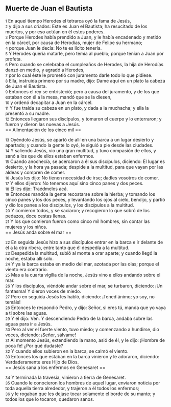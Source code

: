 == Muerte de Juan el Bautista ==

{{anchor|1}} <small>1</small> En aquel tiempo Herodes el tetrarca oyó la fama de Jesús,<br>
{{anchor|2}} <small>2</small> y dijo a sus criados: Este es Juan el Bautista; ha resucitado de los muertos, y por eso actúan en él estos poderes.<br>
{{anchor|3}} <small>3</small> Porque Herodes había prendido a Juan, y le había encadenado y metido en la cárcel, por causa de Herodías, mujer de Felipe su hermano;<br>
{{anchor|4}} <small>4</small> porque Juan le decía: No te es lícito tenerla.<br>
{{anchor|5}} <small>5</small> Y Herodes quería matarle, pero temía al pueblo; porque tenían a Juan por profeta.<br>
{{anchor|6}} <small>6</small> Pero cuando se celebraba el cumpleaños de Herodes, la hija de Herodías danzó en medio, y agradó a Herodes,<br>
{{anchor|7}} <small>7</small> por lo cual éste le prometió con juramento darle todo lo que pidiese.<br>
{{anchor|8}} <small>8</small> Ella, instruida primero por su madre, dijo: Dame aquí en un plato la cabeza de Juan el Bautista.<br>
{{anchor|9}} <small>9</small> Entonces el rey se entristeció; pero a causa del juramento, y de los que estaban con él a la mesa, mandó que se la diesen,<br>
{{anchor|10}} <small>10</small> y ordenó decapitar a Juan en la cárcel.<br>
{{anchor|11}} <small>11</small> Y fue traída su cabeza en un plato, y dada a la muchacha; y ella la presentó a su madre.<br>
{{anchor|12}} <small>12</small> Entonces llegaron sus discípulos, y tomaron el cuerpo y lo enterraron; y fueron y dieron las nuevas a Jesús.<br>
== Alimentación de los cinco mil ==

{{anchor|13}} <small>13</small> Oyéndolo Jesús, se apartó de allí en una barca a un lugar desierto y apartado; y cuando la gente lo oyó, le siguió a pie desde las ciudades.<br>
{{anchor|14}} <small>14</small> Y saliendo Jesús, vio una gran multitud, y tuvo compasión de ellos, y sanó a los que de ellos estaban enfermos.<br>
{{anchor|15}} <small>15</small> Cuando anochecía, se acercaron a él sus discípulos, diciendo: El lugar es desierto, y la hora ya pasada; despide a la multitud, para que vayan por las aldeas y compren de comer.<br>
{{anchor|16}} <small>16</small> Jesús les dijo: No tienen necesidad de irse; dadles vosotros de comer.<br>
{{anchor|17}} <small>17</small> Y ellos dijeron: No tenemos aquí sino cinco panes y dos peces.<br>
{{anchor|18}} <small>18</small> El les dijo: Traédmelos acá.<br>
{{anchor|19}} <small>19</small> Entonces mandóa la gente recostarse sobre la hierba; y tomando los cinco panes y los dos peces, y levantando los ojos al cielo, bendijo, y partió y dio los panes a los discípulos, y los discípulos a la multitud.<br>
{{anchor|20}} <small>20</small> Y comieron todos, y se saciaron; y recogieron lo que sobró de los pedazos, doce cestas llenas.<br>
{{anchor|21}} <small>21</small> Y los que comieron fueron como cinco mil hombres, sin contar las mujeres y los niños.<br>
== Jesús anda sobre el mar ==

{{anchor|22}} <small>22</small> En seguida Jesús hizo a sus discípulos entrar en la barca e ir delante de él a la otra ribera, entre tanto que él despedía a la multitud.<br>
{{anchor|23}} <small>23</small> Despedida la multitud, subió al monte a orar aparte; y cuando llegó la noche, estaba allí solo.<br>
{{anchor|24}} <small>24</small> Y ya la barca estaba en medio del mar, azotada por las olas; porque el viento era contrario.<br>
{{anchor|25}} <small>25</small> Mas a la cuarta vigilia de la noche, Jesús vino a ellos andando sobre el mar.<br>
{{anchor|26}} <small>26</small> Y los discípulos, viéndole andar sobre el mar, se turbaron, diciendo: ¡Un fantasma! Y dieron voces de miedo.<br>
{{anchor|27}} <small>27</small> Pero en seguida Jesús les habló, diciendo: ¡Tened ánimo; yo soy, no temáis!<br>
{{anchor|28}} <small>28</small> Entonces le respondió Pedro, y dijo: Señor, si eres tú, manda que yo vaya a ti sobre las aguas.<br>
{{anchor|29}} <small>29</small> Y él dijo: Ven. Y descendiendo Pedro de la barca, andaba sobre las aguas para ir a Jesús.<br>
{{anchor|30}} <small>30</small> Pero al ver el fuerte viento, tuvo miedo; y comenzando a hundirse, dio voces, diciendo: ¡Señor, sálvame!<br>
{{anchor|31}} <small>31</small> Al momento Jesús, extendiendo la mano, asió de él, y le dijo: ¡Hombre de poca fe! ¿Por qué dudaste?<br>
{{anchor|32}} <small>32</small> Y cuando ellos subieron en la barca, se calmó el viento.<br>
{{anchor|33}} <small>33</small> Entonces los que estaban en la barca vinieron y le adoraron, diciendo: Verdaderamente eres Hijo de Dios.<br>
== Jesús sana a los enfermos en Genesaret ==

{{anchor|34}} <small>34</small> Y terminada la travesía, vinieron a tierra de Genesaret.<br>
{{anchor|35}} <small>35</small> Cuando le conocieron los hombres de aquel lugar, enviaron noticia por toda aquella tierra alrededor, y trajeron a él todos los enfermos;<br>
{{anchor|36}} <small>36</small> y le rogaban que les dejase tocar solamente el borde de su manto; y todos los que lo tocaron, quedaron sanos.<br>
